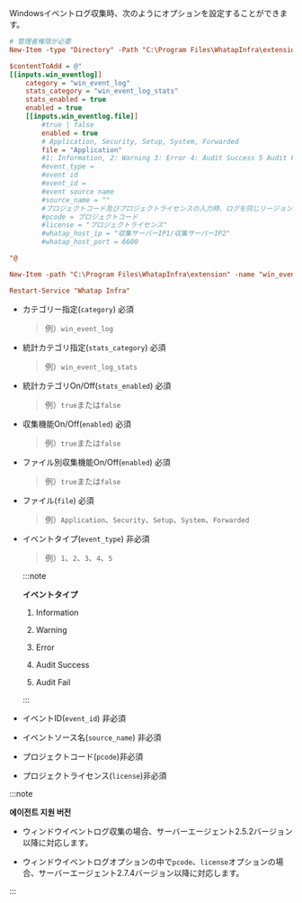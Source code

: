 Windowsイベントログ収集時、次のようにオプションを設定することができます。

```ini showLineNumbers
# 管理者権限が必要
New-Item -type "Directory" -Path "C:\Program Files\WhatapInfra\extension"

$contentToAdd = @"
[[inputs.win_eventlog]]
    category = "win_event_log"
    stats_category = "win_event_log_stats"
    stats_enabled = true
    enabled = true
    [[inputs.win_eventlog.file]]
        #true | false
        enabled = true
        # Application, Security, Setup, System, Forwarded
        file = "Application"
        #1: Information, 2: Warning 3: Error 4: Audit Success 5 Audit Fail
        #event_type = 
        #event id
        #event_id = 
        #event source name
        #source_name = ""
        #プロジェクトコード及びプロジェクトライセンスの入力時、ログを同じリージョンの希望するプロジェクトに転送可能
        #pcode = プロジェクトコード
        #license = "プロジェクトライセンス"
        #whatap_host_ip = "収集サーバーIP1/収集サーバーIP2"
        #whatap_host_port = 6600

"@

New-Item -path "C:\Program Files\WhatapInfra\extension" -name "win_eventlog.conf" -type "file" -value $contentToAdd -Force

Restart-Service "Whatap Infra"
```

- カテゴリー指定(`category`) 必須

  > 例）`win_event_log`

- 統計カテゴリ指定(`stats_category`) 必須

  > 例）`win_event_log_stats`

- 統計カテゴリOn/Off(`stats_enabled`) 必須

  > 例）`true`または`false`

- 収集機能On/Off(`enabled`) 必須

  > 例）`true`または`false`

- ファイル別収集機能On/Off(`enabled`) 必須

  > 例）`true`または`false`

- ファイル(`file`) 必須

  > 例）`Application`、`Security`、`Setup`、`System`、`Forwarded`

- イベントタイプ(`event_type`) 非必須

  > 例）`1`、`2`、`3`、`4`、`5`

  :::note

  **イベントタイプ**

  1. Information

  2. Warning 

  3. Error 

  4. Audit Success 

  5. Audit Fail

  :::

- イベントID(`event_id`) 非必須

- イベントソース名(`source_name`) 非必須

- プロジェクトコード(`pcode`)非必須 

- プロジェクトライセンス(`license`)非必須 

:::note 

**에이전트 지원 버전**

- ウィンドウイベントログ収集の場合、サーバーエージェント2.5.2バージョン以降に対応します。 

- ウィンドウイベントログオプションの中で`pcode`、`license`オプションの場合、サーバーエージェント2.7.4バージョン以降に対応します。 

:::
